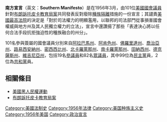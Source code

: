 '''南方宣言'''（英文：'''Southern Manifesto'''）是在1956年3月，由101位[[美國國會|美國國會]][[議員|議員]]針對[[布朗訴托皮卡教育局案|布朗訴托皮卡教育局案]]共同發表反對廢除[[種族隔離|種族隔離]]措施的一份宣言；其譴責[[美國最高法院|美國最高法院]]的決定是「對於司法權力的明顯濫用，以聯邦的司法部門從事損害國會權威與地方州及其人民獨立權力的立法」，宣言中還讚揚了那些「表達決心將以任何合法手段抗拒強迫性的種族融合的州分」。

101名參與簽屬的國會議員分別來自[[阿拉巴馬州|阿拉巴馬州]]、[[阿肯色州|阿肯色州]]、[[佛羅里達州|佛羅里達州]]、[[喬治亞州|喬治亞州]]、[[路易西安納州|路易西安納州]]、[[密西西比州|密西西比州]]、[[北卡羅萊那州|北卡羅萊那州]]、[[南卡羅萊那州|南卡羅萊那州]]、[[田納西州|田納西州]]、[[德克薩斯州|德克薩斯州]]、[[維吉尼亞州|維吉尼亞州]]，包括19名[[美國參議院|參議員]]和82名[[美國眾議院|眾議員]]，其中99位為[[民主黨_(美國)|民主黨]]員，2位為[[美國共和黨|共和黨]]員。

==相關條目==
{{Wikisourcelang|en|Southern Manifesto}}
* [[美國黑人民權運動|美國黑人民權運動]]
* [[布朗訴托皮卡教育局案|布朗訴托皮卡教育局案]]

[[Category:美國法制史|Category:美國法制史]]
[[Category:1956年法律|Category:1956年法律]]
[[Category:美国种族主义史|Category:美国种族主义史]]
[[Category:1956年美国|Category:1956年美国]]
[[Category:政治宣言|Category:政治宣言]]